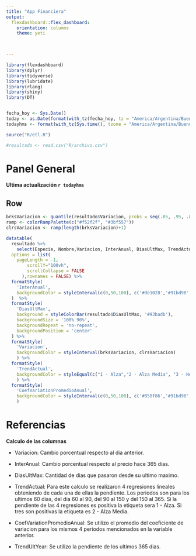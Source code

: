 ```yaml
---
title: "App Financiera"
output: 
  flexdashboard::flex_dashboard:
    orientation: columns
    theme: yeti
    


---
```


<style>

.navbar-inverse {
    background-color: #000000;
    border-color: #5d5d5d;
}

.navbar-inverse .navbar-nav>li>a:focus {
    color: #f3f3f3;
    background-color: transparent;
}

.navbar-inverse .navbar-nav>.active>a, .navbar-inverse .navbar-nav>.active>a:hover, .navbar-inverse .navbar-nav>.active>a:focus {
    color: #ffffff;
    background-color: transparent;
}

.chart-stage-flex {
  overflow: scroll !important;
}


</style>





```r

library(flexdashboard)
library(dplyr)
library(tidyverse)
library(lubridate)
library(rlang)
library(shiny)
library(DT)


fecha_hoy <- Sys.Date()
today <- as.Date(format(with_tz(fecha_hoy, tz = "America/Argentina/Buenos_Aires"), "%Y-%m-%d"))
todayhms <- format(with_tz(Sys.time(), tzone = "America/Argentina/Buenos_Aires"), "%Y-%m-%d %H:%M:%S")

source("R/etl.R")

#resultado <- read.csv("R/archivo.csv")


```





Panel General {data-orientation=rows}
=====================================

**Ultima actualización `r todayhms`**



Row 
-----------------------------------------------------------------------


```r

brksVariacion <- quantile(resultado$Variacion, probs = seq(.05, .95, .05), na.rm = TRUE)
ramp <- colorRampPalette(c("#f52f2f", "#3bf557"))
clrsVariacion <- ramp(length(brksVariacion)+1)

datatable(
  resultado %>% 
    select(Especie, Nombre,Variacion, InterAnual, DiasUltMax, TrendActual, CoefVariationPromedioAnual, TrendUltYear), 
  options = list(
    pageLength = -1,
        scrollY="100vh",
        scrollCollapse = FALSE
      ),rownames = FALSE) %>% 
  formatStyle(
    'InterAnual',
    backgroundColor = styleInterval(c(0,50,100), c('#de1028','#91bd98', '#68de79','#3bf557'))
  )  %>%
  formatStyle(
    'DiasUltMax',
    background = styleColorBar(resultado$DiasUltMax, '#93badb'),
    backgroundSize = '100% 90%',
    backgroundRepeat = 'no-repeat',
    backgroundPosition = 'center'
  ) %>%
  formatStyle(
    'Variacion',
    backgroundColor = styleInterval(brksVariacion, clrsVariacion)
    ) %>%
  formatStyle(
    'TrendActual',
    backgroundColor = styleEqual(c("1 - Alza","2 - Alza Media", "3 - Neutro", "4 - Baja Media", "5 - Baja"),c('#15e854','#5cbd79', '#a39b9c','#c45260', '#de1028'))
    ) %>%
  formatStyle(
    'CoefVariationPromedioAnual',
    backgroundColor = styleInterval(c(0,50,100), c('#858f86','#91bd98', '#68de79','#3bf557'))
    )

```




Referencias {data-orientation=rows}
=====================================


**Calculo de las columnas**


* Variacion: Cambio porcentual respecto al dia anterior.

* InterAnual: Cambio porcentual respecto al precio hace 365 días.

* DiasUltMax: Cantidad de dias que pasaron desde su ultimo maximo.

* TrendActual: Para este calculo se realizaron 4 regresiones lineales obteniendo de cada una de ellas la pendiente. Los periodos son para los ultimos 60 dias, del dia 60 al 90, del 90 al 150 y del 150 al 365. Si la pendiente de las 4 regresiones es positiva la etiqueta sera 1 - Alza. Si tres son positivas la etiqueta es 2 - Alza Media.

* CoefVariationPromedioAnual: Se utilizo el promedio del coeficiente de variacion para los mismos 4 periodos mencionados en la variable anterior.

* TrendUltYear: Se utilizo la pendiente de los ultimos 365 dias.



